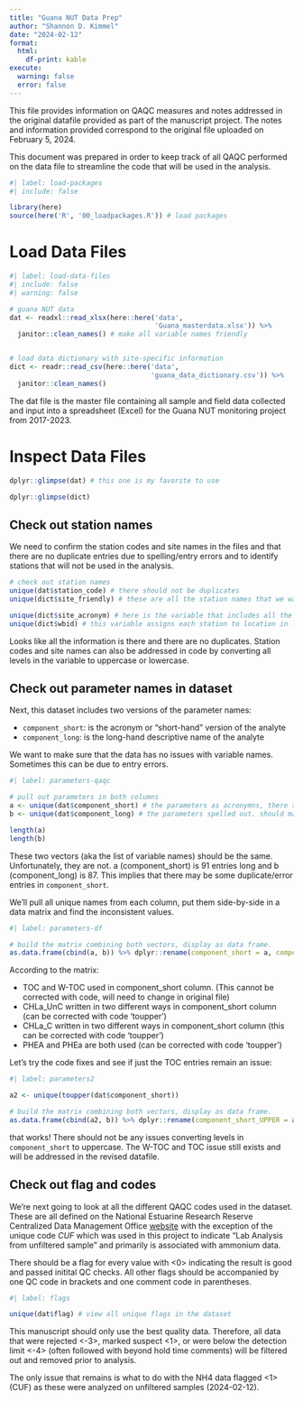 ```yaml
---
title: "Guana NUT Data Prep"
author: "Shannon D. Kimmel"
date: "2024-02-12"
format: 
  html:
    df-print: kable
execute: 
  warning: false
  error: false    
---
```


This file provides information on QAQC measures and notes addressed in the original datafile provided as part of the manuscript project. The notes and information provided correspond to the original file uploaded on February 5, 2024.

This document was prepared in order to keep track of all QAQC performed on the data file to streamline the code that will be used in the analysis.

```r
#| label: load-packages
#| include: false

library(here)
source(here('R', '00_loadpackages.R')) # load packages

```

# Load Data Files

```r
#| label: load-data-files
#| include: false
#| warning: false

# guana NUT data
dat <- readxl::read_xlsx(here::here('data', 
                                    'Guana_masterdata.xlsx')) %>%
  janitor::clean_names() # make all variable names friendly


# load data dictionary with site-specific information
dict <- readr::read_csv(here::here('data', 
                                   'guana_data_dictionary.csv')) %>%
  janitor::clean_names()

```

The dat file is the master file containing all sample and field data collected and input into a spreadsheet (Excel) for the Guana NUT monitoring project from 2017-2023.

# Inspect Data Files

```r
dplyr::glimpse(dat) # this one is my favorite to use

dplyr::glimpse(dict)

```

## Check out station names

We need to confirm the station codes and site names in the files and that there are no duplicate entries due to spelling/entry errors and to identify stations that will not be used in the analysis.

```r
# check out station names
unique(dat$station_code) # there should not be duplicates
unique(dict$site_friendly) # these are all the station names that we want to use in analysis

unique(dict$site_acronym) # here is the variable that includes all the nice acronymns for plotting
unique(dict$wbid) # this variable assigns each station to location in lake versus river

```

Looks like all the information is there and there are no duplicates. Station codes and site names can also be addressed in code by converting all levels in the variable to uppercase or lowercase.

## Check out parameter names in dataset 

Next, this dataset includes two versions of the parameter names:

-   `component_short`: is the acronym or "short-hand" version of the analyte
-   `component_long`: is the long-hand descriptive name of the analyte

We want to make sure that the data has no issues with variable names. Sometimes this can be due to entry errors. 

```r
#| label: parameters-qaqc

# pull out parameters in both columns
a <- unique(dat$component_short) # the parameters as acronymns, there should be no duplicates
b <- unique(dat$component_long) # the parameters spelled out. should match same number as previous

length(a)
length(b)
```

These two vectors (aka the list of variable names) should be the same. Unfortunately, they are not. a (component_short) is 91 entries long and b (component_long) is 87. This implies that there may be some duplicate/error entries in `component_short`. 

We'll pull all unique names from each column, put them side-by-side in a data matrix and find the inconsistent values.

```r
#| label: parameters-df

# build the matrix combining both vectors, display as data frame.
as.data.frame(cbind(a, b)) %>% dplyr::rename(component_short = a, component_long = b)


```

According to the matrix:

-   TOC and W-TOC used in component_short column. (This cannot be corrected with code, will need to change in original file)
-   CHLa_UnC written in two different ways in component_short column (can be corrected with code 'toupper')
-   CHLa_C written in two different ways in component_short column (this can be corrected with code 'toupper')
-   PHEA and PHEa are both used (can be corrected with code 'toupper')

Let's try the code fixes and see if just the TOC entries remain an issue:

```r
#| label: parameters2

a2 <- unique(toupper(dat$component_short))

# build the matrix combining both vectors, display as data frame.
as.data.frame(cbind(a2, b)) %>% dplyr::rename(component_short_UPPER = a2, component_long = b)

```

that works! There should not be any issues converting levels in `component_short` to uppercase. The W-TOC and TOC issue still exists and will be addressed in the revised datafile.

## Check out flag and codes

We're next going to look at all the different QAQC codes used in the dataset. These are all defined on the National Estuarine Research Reserve Centralized Data Management Office [website](https://cdmo.baruch.sc.edu/data/qaqc.cfm) with the exception of the unique code *CUF* which was used in this project to indicate "Lab Analysis from unfiltered sample" and primarily is associated with ammonium data.

There should be a flag for every value with <0> indicating the result is good and passed initital QC checks. All other flags should be accompanied by one QC code in brackets and one comment code in parentheses.

```r
#| label: flags

unique(dat$flag) # view all unique flags in the dataset
```

This manuscript should only use the best quality data. Therefore, all data that were rejected <-3>, marked suspect <1>, or were below the detection limit <-4> (often followed with beyond hold time comments) will be filtered out and removed prior to analysis. 

The only issue that remains is what to do with the NH4 data flagged <1> (CUF) as these were analyzed on unfiltered samples (2024-02-12).